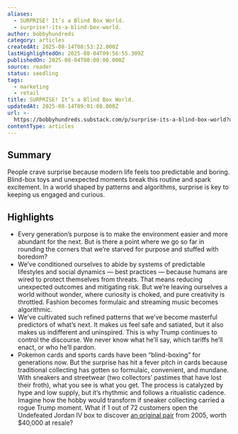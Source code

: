 ```yaml
---
aliases:
  - SURPRISE! It’s a Blind Box World.
  - surprise!-its-a-blind-box-world.
author: bobbyhundreds
category: articles
createdAt: 2025-08-14T08:53:22.000Z
lastHighlightedOn: 2025-08-04T09:56:55.309Z
publishedOn: 2025-08-04T00:00:00.000Z
source: reader
status: seedling
tags:
  - marketing
  - retail
title: SURPRISE! It’s a Blind Box World.
updatedAt: 2025-08-14T09:01:08.000Z
url: >-
  https://bobbyhundreds.substack.com/p/surprise-its-a-blind-box-world?utm_source=post-email-title&publication_id=1302306&post_id=169932934&utm_campaign=email-post-title&isFreemail=true&r=og9hp&triedRedirect=true&utm_medium=email
contentType: articles
---
```

## Summary

People crave surprise because modern life feels too predictable and boring. Blind-box toys and unexpected moments break this routine and spark excitement. In a world shaped by patterns and algorithms, surprise is key to keeping us engaged and curious.

## Highlights

- Every generation’s purpose is to make the environment easier and more abundant for the next. But is there a point where we go so far in rounding the corners that we’re starved for purpose and stuffed with boredom?
- We’ve conditioned ourselves to abide by systems of predictable lifestyles and social dynamics — best practices — because humans are wired to protect themselves from threats. That means reducing unexpected outcomes and mitigating risk. But we’re leaving ourselves a world without wonder, where curiosity is choked, and pure creativity is throttled. Fashion becomes formulaic and streaming music becomes algorithmic.
- We’ve cultivated such refined patterns that we’ve become masterful predictors of what’s next. It makes us feel safe and satiated, but it also makes us indifferent and uninspired. This is why Trump continues to control the discourse. We never know what he’ll say, which tariffs he’ll enact, or who he’ll pardon.
- Pokemon cards and sports cards have been “blind-boxing” for generations now. But the surprise has hit a fever pitch in cards because traditional collecting has gotten so formulaic, convenient, and mundane. With sneakers and streetwear (two collectors’ pastimes that have lost their froth), what you see is what you get. The process is catalyzed by hype and low supply, but it’s rhythmic and follows a ritualistic cadence. Imagine how the hobby would transform if sneaker collecting carried a rogue Trump moment. What if 1 out of 72 customers open the Undefeated Jordan IV box to discover [an original pair](https://www.complex.com/sneakers/a/ben-felderstein/undefeated-air-jordan-4-2025-2005-comparison) from 2005, worth $40,000 at resale?
